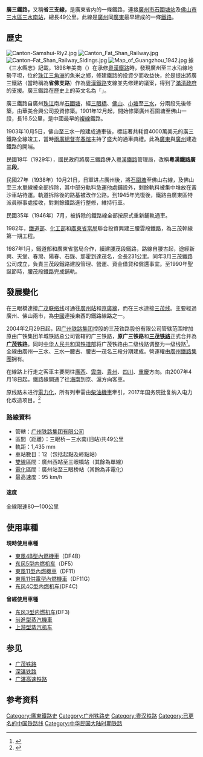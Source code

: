 {{refimprove|time=2019-03-23T04:09:15+00:00}}
{{Infobox rail system-route|rail_name=广三铁路|other_name=省佛支线|image=N595ncd80.JPG|caption=N595次列車於广三鐵路上|map={{广茂铁路RDT/广三铁路}}|locale={{CHN}}[[广东省|广东省]][[广州市|广州市]]、[[佛山市|佛山市]]|status=[[广茂铁路|广茂铁路]]的一部分|begin_operation=1903年10月5日|end_operation=2004年2月29日}}
'''廣三鐵路，'''又稱'''省三支線，'''是廣東省内的一條鐵路，連接[[廣州市|廣州市]][[石圍塘站|石圍塘站]]及[[佛山市|佛山市]][[三水區|三水區]][[三水南站|三水南站]]，總長49公里。此線是[[廣州|廣州]]同[[廣東|廣東]]最早建成的一條[[鐵路|鐵路]]。

== 歷史 ==
[[File:Canton-Samshui-Rly2.jpg|thumb]]
[[File:Canton_Fat_Shan_Railway.jpg|thumb]]
[[File:Canton–Fat_Shan_Railway_Sidings.jpg|thumb]]
[[File:Map_of_Guangzhou_1942.jpg|thumb]]
據《三水縣志》記載，1898年美商{{tsl|en|American China Development Company|華美合興公司}}（{{lang|en|American China Development Company}}）在承修[[粵漢鐵路|粵漢鐵路]]時，發現廣州至三水沿線地勢平坦，位於[[珠江三角洲|珠江三角洲]]的魚米之鄉，修建鐵路的投資少而收益快，於是提出將廣三鐵路（當時稱為'''省佛支路'''）作為[[粵漢鐵路|粵漢鐵路]]支線並先修建的議案，得到了[[滿清政府|滿清政府]]的支援。廣三鐵路在歷史上的英文名為「{{lang|en|Canton–Sam Shui railway}}」。 

廣三鐵路自廣州[[珠江|珠江]]南岸[[石圍塘|石圍塘]]，經[[三眼桥站|三眼橋]]、[[佛山|佛山]]、[[小塘|小塘]]至[[三水|三水]]，分兩段先後修築，由華美合興公司投資修築。1901年12月起，開始修築廣州石圍塘至佛山一段，長16.5公里，是中國最早的[[複線|複線]]鐵路。 

1903年10月5日，佛山至三水一段建成通車後，標誌著共耗資4000萬美元的廣三鐵路全線竣工，當時[[兩廣總督|兩廣總督]][[岑春煊|岑春煊]]主持了盛大的通車典禮。此為[[廣東|廣東]]與[[廣州|廣州]]建造鐵路的開端。

民國18年（1929年），國民政府將廣三鐵路併入[[粵漢鐵路|粵漢鐵路]]管理局，改稱'''粵漢鐵路廣三段'''。

民國27年（1938年）10月21日，日軍进占廣州後，將[[石围塘站|石圍塘]]至佛山右線，及佛山至三水單線被全部拆除，其中部分軌料急運他處鋪設外，剩餘軌料被集中堆放在黃沙車站待運。軌道拆除後的路基被改作公路。到1945年光復後，鐵路由廣東區特派員辦事處接收，對剩餘鐵路進行整修，維持行車。

民國35年（1946年）7月，被拆除的鐵路線全部按原式重新鋪軌通車。

1982年，[[中华人民共和国铁道部|鐵道部]]、[[中华人民共和国化学工业部|化工部]]和[[广东省人民政府|廣東省當局]]聯合投資興建三腰雲段鐵路，為三茂幹線第一期工程。

1987年1月，鐵道部和廣東省當局合作，續建腰茂段鐵路，路線自腰古起，途經新興、天堂、春灣、陽春、石錄、那霍到達茂名，全長231公里。同年3月三茂鐵路公司成立，負責三茂段鐵路建設管理、營運、資金借貸和償還事宜。至1990年聖誕節時，腰茂段鐵路完成鋪軌。

== 發展變化 ==
在三眼橋連接[[广茂联络线|广茂联络线]]可通往[[廣州站|廣州站]]和[[京廣線|京廣線]]，而在三水連接[[三茂铁路|三茂线]]。主要經過廣州、佛山兩市，為[[中國|中國]]連接東西的鐵路線路之一。

2004年2月29日起，因[[广州铁路集团|广州铁路集团]]控股的三茂铁路股份有限公司管辖范围增加原由广铁集团羊城铁路总公司管辖的广三铁路，'''原广三铁路'''和'''[[三茂铁路|三茂铁路]]'''正式合并為'''[[广茂铁路|广茂铁路]]'''。同时[[中华人民共和国铁道部|中华人民共和国铁道部]]将广茂铁路由二级线路调整为一级线路<ref>{{Cite web |url=http://www.people.com.cn/GB/shizheng/14562/2365538.html |title=广茂铁路联为一体 铁道部对三茂铁路实现控股 |accessdate=2009-08-29 |archive-date=2020-04-04 |archive-url=https://web.archive.org/web/20200404063459/http://www.people.com.cn/GB/shizheng/14562/2365538.html |dead-url=no }}</ref>。全線由廣州—三水、三水—腰古、腰古—茂名三段分期建成。營運權由[[廣州鐵路集團|廣州鐵路集團]]拥有。

在線路上行走之客車主要開往[[廣西|廣西]]、[[雲南|雲南]]、[[貴州|貴州]]、[[四川|四川]]、[[重慶|重慶]]方向。由2007年4月18日起，鐵路線開通了往[[海南|海南]]到京、滬方向客車。

原线路未进行[[電氣化鐵路|電力化]]，所有列車需由[[柴油機車|柴油機車]]牽引，2017年国务院批复纳入电力化改造项目。<ref>{{Cite web |url=http://finance.sina.com.cn/money/future/indu/2017-05-25/doc-ifyfqqyh8347279.shtml |title=广茂铁路电化改造列入国家交通基础建设项目 |accessdate=2018-04-08 |work=finance.sina.com.cn |archive-date=2018-04-08 |archive-url=https://web.archive.org/web/20180408205908/http://finance.sina.com.cn/money/future/indu/2017-05-25/doc-ifyfqqyh8347279.shtml |dead-url=no }}</ref>

=== 路線資料 ===
* 管轄：[[广州铁路集团|广州铁路集团有限公司]]
* 區間（距離）：三眼桥－三水南(旧站)共49公里
* 軌距：1,435 mm
* 車站數目：12（包括起點及終點站）
* [[复线铁路|雙線]]區間：廣州西站至三眼橋站（其餘為單線）
* [[電氣化鐵路|電化]]區間：廣州站至三眼桥站（其餘為非電化）
* 最高速度：95 km/h

==== 速度 ====
全線限速80—100公里

== 使用車種 ==
'''現時使用車種'''
* [[東風4B型柴油機車|東風4B型內燃機車]]（DF4B）
* [[東風5型柴油機車|东风5型内燃机车]]（DF5）
* [[東風11型內燃機車|東風11型內燃機車]]（DF11）
* [[东风11G型柴油机车|東風11供電型內燃機車]]（DF11G）
*[[东风4C型柴油机车|东风4C型内燃机车]](DF4C)
'''曾經使用車種'''
* [[東風3型柴油機車|东风3型内燃机车]](DF3)
* [[前進型蒸汽機車|前進型蒸汽機車]]
* [[上游型蒸汽机车|上游型蒸汽机车]]

==参见==
*[[广茂铁路|广茂铁路]]
*[[深湛铁路|深湛铁路]]
*[[广湛高速铁路|广湛高速铁路]]

== 参考资料 ==
{{Reflist}}

{{commonscat|Guangzhou-Sanshui Railway}}

{{广茂铁路|nocat}}
{{中国铁路|nocat}}
{{清朝鐵路}}

[[Category:廣東鐵路史|Category:廣東鐵路史]]
[[Category:广州铁路史|Category:广州铁路史]]
[[Category:粤汉铁路|Category:粤汉铁路]]
[[Category:已更名的中国铁路线|Category:已更名的中国铁路线]]
[[Category:中华民国大陆时期铁路|Category:中华民国大陆时期铁路]]